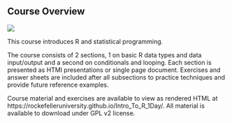 ## Course Overview


[<img src="https://github.com/RockefellerUniversity/Intro_To_R_1Day/workflows/R-CMD-check-bioc/badge.svg">](https://github.com/RockefellerUniversity/Intro_To_R_1Day/actions?query=workflow%3AR-CMD-check-bioc)


This course introduces R and statistical programming.

The course consists of 2 sections, 1 on basic R data types and data input/output and a second on conditionals and looping.
Each section is presented as HTMl presentations or single page document. Exercises and answer sheets are included after all subsections to practice techniques and provide future reference examples.

Course material and exercises are available to view as rendered HTML at https://rockefelleruniversity.github.io/Intro_To_R_1Day/.
All material is available to download under GPL v2 license.

